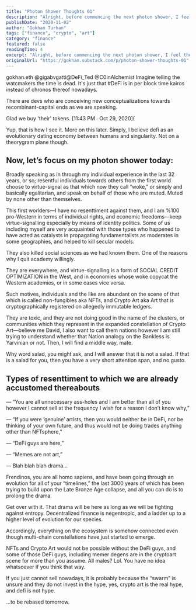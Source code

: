 ```yaml
---
title: "Photon Shower Thoughts 01"
description: "Alright, before commencing the next photon shower, I feel the need to state that DeFi is neither hype, nor dead."
publishDate: "2020-11-02"
author: "Gokhan Turhan"
tags: ["finance", "crypto", "art"]
category: "finance"
featured: false
readingTime: 4
excerpt: "Alright, before commencing the next photon shower, I feel the need to state that DeFi is neither hype, nor dead. Have you ever thought about evolution being dead? Neither have I. On a recent Twitter..."
originalUrl: "https://gokhan.substack.com/p/photon-shower-thoughts-01"
---
```


gokhan.eth @gigabvgatti@DeFi_Ted @C0inAlchemist Imagine telling the watcmakers the time is dead. It's just that #DeFi is in per block time kairos instead of chronos thereof nowadays.

There are devs who are conceiving new conceptualizations towards recombinant-capital ends as we are speaking.

Glad we buy 'their' tokens. [11:43 PM ∙ Oct 29, 2020](

<TwitterEmbed url="https://twitter.com/i/status/1321960986610458628" />

Yup, that is how I see it. More on this later. Simply, I believe defi as an evolutionary dating economy between humans and singularity. Not on a theorygram plane though.

## Now, let’s focus on my photon shower today:

Broadly speaking as in through my individual experience in the last 32 years, or so; resentful individuals towards others from the first world choose to virtue-signal as that which now they call “woke,” or simply and basically egalitarian, and speak on behalf of those who are muted. Muted by none other than themselves.

This first worlders—I have no resenttiment against them, and I am %100 pro-Western in terms of individual rights, and economic freedoms—keep virtue-signalling especially by means of identity politics. Some of us including myself are very acquainted with those types who happened to have acted as catalysts in propagating fundamentalists as moderates in some geographies, and helped to kill secular models.

They also killed social sciences as we had known them. One of the reasons why I quit academy willingly.

They are everywhere, and virtue-signalling is a form of SOCIAL CREDIT OPTIMIZATION in the West, and in economies whose woke copycat the Western academies, or in some cases vice versa.

Such motives, individuals and the like are abundant on the scene of that which is called non-fungibles aka NFTs, and Crypto Art aka Art that is cryptographically registered on allegedly immutable ledgers.

They are toxic, and they are not doing good in the name of the clusters, or communities which they represent in the expanded constellation of Crypto Art—believe me David, I also want to call them nations however I am still trying to understand whether that Nation analogy on the Bankless is Yarvinian or not. Then, I will find a middle way, mate.

Why word salad, you might ask, and I will answer that it is not a salad. If that is a salad for you, then you have a very short attention span, and no gusto.

## Types of resenttiment to which we are already accustomed thereabouts

— “You are all unnecessary ass-holes and I am better than all of you however I cannot sell at the frequency I wish for a reason I don’t know why,”

— “If you were ‘genuine’ artists, then you would neither be in DeFi, nor be thinking of your own future, and thus would not be doing trades anything other than NFTsphere,”

— “DeFi guys are here,”

— “Memes are not art,”

— Blah blah blah drama…

Frendinos, you are all homo sapiens, and have been going through an evolution for all of your “timelines,” the last 3000 years of which has been trying to build upon the Late Bronze Age collapse, and all you can do is to prolong the drama.

Get over with it. That drama will be here as long as we will be fighting against entropy. Decentralized finance is negentropic, and a ladder up to a higher level of evolution for our species.

Accordingly, everything on the ecosystem is somehow connected even though multi-chain constellations have just started to emerge.

NFTs and Crypto Art would not be possible without the DeFi guys, and some of those DeFi guys, including memer degens are in the cryptoart scene for more than you assume. All males? Lol. You have no idea whatsoever if you think that way.

If you just cannot sell nowadays, it is probably because the “swarm” is unsure and they do not invest in the hype, yes, crypto art is the real hype, and defi is not hype.

…to be rebased tomorrow.